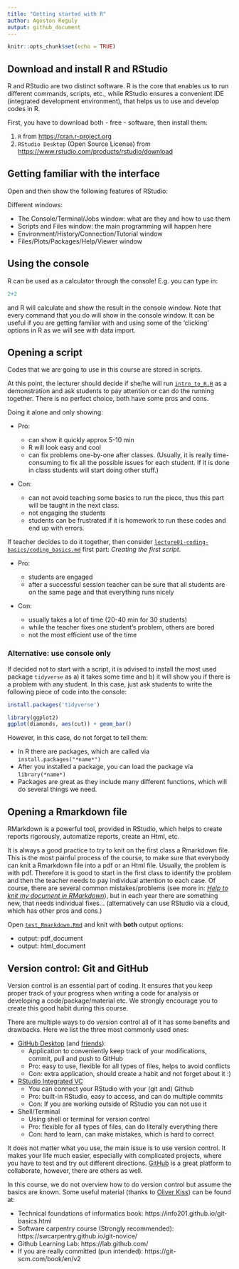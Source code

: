 ```yaml
---
title: "Getting started with R"
author: Agoston Reguly
output: github_document
---
```


```r
knitr::opts_chunk$set(echo = TRUE)
```

## Download and install R and RStudio

R and RStudio are two distinct software. R is the core that enables us to run different commands, scripts, etc., while RStudio ensures a convenient IDE (integrated development environment), that helps us to use and develop codes in R.

First, you have to download both - free - software, then install them:

1.  `R` from <https://cran.r-project.org>
2.  `RStudio Desktop` (Open Source License) from <https://www.rstudio.com/products/rstudio/download>

## Getting familiar with the interface

Open and then show the following features of RStudio:

Different windows:

-   The Console/Terminal/Jobs window: what are they and how to use them
-   Scripts and Files window: the main programming will happen here
-   Environment/History/Connection/Tutorial window
-   Files/Plots/Packages/Help/Viewer window

## Using the console

R can be used as a calculator through the console! E.g. you can type in:

```r

2+2

```

and R will calculate and show the result in the console window. Note that every command that you do will show in the console window. It can be useful if you are getting familiar with and using some of the 'clicking' options in R as we will see with data import.

## Opening a script

Codes that we are going to use in this course are stored in scripts.

At this point, the lecturer should decide if she/he will run [`intro_to_R.R`](https://github.com/gabors-data-analysis/da-coding-rstats/blob/main/lecture00-intro/intro_to_R.R) as a demonstration and ask students to pay attention or can do the running together. There is no perfect choice, both have some pros and cons.

Doing it alone and only showing:

- Pro:

    - can show it quickly approx 5-10 min
    - R will look easy and cool
    - can fix problems one-by-one after classes. (Usually, it is really time-consuming to fix all the possible issues for each student. If it is done in class students will start doing other stuff.)

- Con:

    - can not avoid teaching some basics to run the piece, thus this part will be taught in the next class.
    - not engaging the students
    - students can be frustrated if it is homework to run these codes and end up with errors.

If teacher decides to do it together, then consider [`lecture01-coding-basics/coding_basics.md`](https://github.com/gabors-data-analysis/da-coding-rstats/blob/main/lecture01-coding-basics/coding_basics.md) first part: *Creating the first script*.

- Pro:

    - students are engaged
    - after a successful session teacher can be sure that all students are on the same page and that everything runs nicely

- Con:

    - usually takes a lot of time (20-40 min for 30 students)
    - while the teacher fixes one student's problem, others are bored
    - not the most efficient use of the time

### Alternative: use console only

If decided not to start with a script, it is advised to install the most used package `tidyverse` as a) it takes some time and b) it will show you if there is a problem with any student. In this case, just ask students to write the following piece of code into the console:

```r
install.packages('tidyverse')
```

```r
library(ggplot2)
ggplot(diamonds, aes(cut)) + geom_bar()
```

However, in this case, do not forget to tell them:

- In R there are packages, which are called via `install.packages("*name*")`
- After you installed a package, you can load the package via `library(*name*)`
- Packages are great as they include many different functions, which will do several things we need.

## Opening a Rmarkdown file

RMarkdown is a powerful tool, provided in RStudio, which helps to create reports rigorously, automatize reports, create an Html, etc.

It is always a good practice to try to knit on the first class a Rmarkdown file. This is the most painful process of the course, to make sure that everybody can knit a Rmarkdown file into a pdf or an Html file. Usually, the problem is with pdf. Therefore it is good to start in the first class to identify the problem and then the teacher needs to pay individual attention to each case. Of course, there are several common mistakes/problems (see more in: [*Help to knit my document in RMarkdown*](https://github.com/gabors-data-analysis/da-coding-rstats/blob/main/common_issues/help_rmarkdown.md)), but in each year there are something new, that needs individual fixes... (alternatively can use RStudio via a cloud, which has other pros and cons.)

Open [`test_Rmarkdown.Rmd`](https://github.com/gabors-data-analysis/da-coding-rstats/blob/main/lecture00-intro/test_Rmarkdown.Rmd) and knit with **both** output options:

-   output: pdf_document
-   output: html_document


## Version control: Git and GitHub

Version control is an essential part of coding. It ensures that you keep proper track of your progress when writing a code for analysis or developing a code/package/material etc. We strongly encourage you to create this good habit during this course. 

There are multiple ways to do version control all of it has some benefits and drawbacks. Here we list the three most commonly used ones:

- [GitHub Desktop](https://desktop.github.com/) (and [friends](https://www.slant.co/options/13488/alternatives/~github-desktop-alternatives)):
  - Application to conveniently keep track of your modifications, commit, pull and push to GitHub
  - Pro: easy to use, flexible for all types of files, helps to avoid conflicts
  - Con: extra application, should create a habit and not forget about it :)
- [RStudio Integrated VC](https://github.com/gabors-data-analysis/da-coding-rstats/blob/main/common_issues/help_github_n_Rstudio.md)
  - You can connect your RStudio with your (git and) Github
  - Pro: built-in RStudio, easy to access, and can do multiple commits
  - Con: If you are working outside of RStudio you can not use it
- Shell/Terminal
  - Using shell or terminal for version control
  - Pro: flexible for all types of files, can do literally everything there
  - Con: hard to learn, can make mistakes, which is hard to correct
  
It does not matter what you use, the main issue is to use version control. It makes your life much easier, especially with complicated projects, where you have to test and try out different directions. [GitHub](https://github.com/) is a great platform to collaborate, however, there are others as well.

In this course, we do not overview how to do version control but assume the basics are known. Some useful material (thanks to [Oliver Kiss](https://github.com/kiss-oliver)) can be found at:

  - Technical foundations of informatics book: https://info201.github.io/git-basics.html
  - Software carpentry course (Strongly recommended): https://swcarpentry.github.io/git-novice/
  - Github Learning Lab: https://lab.github.com/
  - If you are really committed (pun intended): https://git-scm.com/book/en/v2
